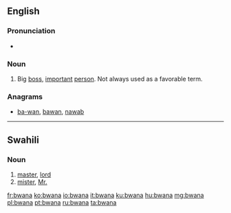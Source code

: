 ==English==

===Pronunciation===
* {{rhymes|ɑːnə}}

===Noun===
{{en-noun}}

# {{slang}} Big [[boss]], [[important]] [[person]]. Not always used as a favorable term.

===Anagrams===
* [[ba-wan#English|ba-wan]], [[bawan#English|bawan]], [[nawab#English|nawab]]

----

==Swahili==

===Noun===
{{sw-noun||ma|bwana}}

# [[master]], [[lord]]
# [[mister]], [[Mr.]]

[[fr:bwana]]
[[ko:bwana]]
[[io:bwana]]
[[it:bwana]]
[[ku:bwana]]
[[hu:bwana]]
[[mg:bwana]]
[[pl:bwana]]
[[pt:bwana]]
[[ru:bwana]]
[[ta:bwana]]